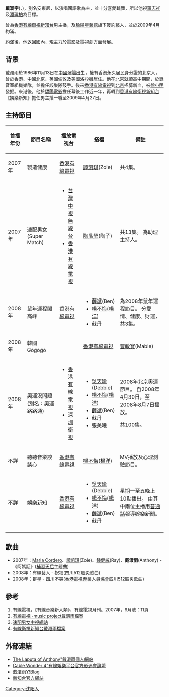 {{blpsources|time=2020-04-10}}
{{copyedit|time=2020-04-10}}
{{藝人
|姓名 = 戴寰宇
|類型 = 男藝人
|英文名 = Anthony Tai
|別名 = 安東尼
|圖片 = 
|圖片簡介 = 
|國籍 = {{PRC}}
|籍貫 = {{CHN}}[[山東|山東]]
|出生日期 = {{birth_date_and _age|1986|11|13}}
|出生地點 = {{CHN}}[[瀋陽|瀋陽]]
|職業 = [[演員|演員]]、[[歌手|歌手]]、[[主持|主持]]、[[新聞主播|主播]]
|語言 = [[粵語|粵語]]、[[國語|國語]]、[[英語|英語]]
|音樂類型 =
|演奏樂器 = [[鋼琴|鋼琴]] 、[[爵士鼓|爵士鼓]]
|唱片公司 = [[驕陽星藝館|驕陽星藝館]](2007-2009)
|經紀公司 = 
|網站 = [http://www.anthony-tai.com 戴寰宇個人網站]
}}

'''戴寰宇'''({{lang|en|Anthony Tai}}，{{bd|1986年|11月13日|catIdx=T戴}})，別名安東尼，以演唱國語歌為主，並十分喜愛跳舞，所以他視[[羅志祥|羅志祥]]及[[潘瑋柏|潘瑋柏]]為目標。

曾為[[香港有線衛視新知台|香港有線衛視新知台]]男主播，及[[驕陽星藝館|驕陽星藝館]]旗下簽約藝人，並於2009年4月約滿。

約滿後，他返回國內，現主力於電影及電視劇方面發展。

==背景==
戴澴雨於1986年11月13日在[[中國|中國]][[瀋陽|瀋陽]]出生，擁有香港永久居民身分證的北京人，曾於[[香港|香港]]、[[中國北京|中國北京]]、[[英國|英國]][[倫敦|倫敦]]及[[美國|美國]][[洛杉磯|洛杉磯]]居住。他在[[北京|北京]]就讀高中期間，於錄音室組織樂隊，並擔任該樂隊鼓手。後來[[香港有線電視|香港有線電視]]到[[北京|北京]]招募新血，被[[徐小明|徐小明]]發掘。來港後，他於[[驕陽電影|驕陽電影]]擔任幕後工作近一年，再轉到[[香港有線衛視新知台|香港有線衛視新知台]]《娛樂新知》擔任男主播一職至2009年4月27日。

==主持節目==
{| border="1" cellspacing="0" cellpadding="5"
! 首播年份
! 節目名稱
! 播放電視台
! 搭檔
! 備註
|- 
| 2007年
| 製造健康
| [[香港有線電視|香港有線電視]]
| [[譚凱琪|譚凱琪]](Zoie)
| 共4集。
|-
| 2007年
| 速配男女
(Super Match)
| 
* [[台灣|台灣]][[中視無線台|中視無線台]]
* [[香港有線電視|香港有線電視]]
| [[陶晶瑩|陶晶瑩]](陶子)
| 共13集。
為助理主持人。
|-
| 2008年
| 鼠年運程闖高峰
| [[香港有線電視|香港有線電視]]
| 
* [[薛斌|薛斌]](Ben)
* [[楊不悔|楊不悔]]([[楊洋|楊洋]])
* 蘇丹
| 為2008年鼠年運程節目。
分愛情、健康、財運，共3集。
|-
| 2008年
| 韓國Gogogo!!
| [[香港有線電視|香港有線電視]]
| [[曹敏寶|曹敏寶]](Mable)
| 共3集。
|-
| 2008年
| 奧運沒問題
(別名：奧運路路通)
| 
* [[香港有線電視|香港有線電視]]
* [[深圳衛視|深圳衛視]]
| 
* [[吳天瑜|吳天瑜]](Debbie)
* [[楊不悔|楊不悔]]([[楊洋|楊洋]])
* [[薛斌|薛斌]](Ben)
* 蘇丹
* 張美曦
| 2008年[[2008年夏季奥林匹克运动会|北京奧運]]節目。
自2008年4月30日，至2008年8月7日播放。

共100集。
|-
| 不詳
| 聽聽音樂談談心
| [[香港有線電視|香港有線電視]]
| [[楊不悔|楊不悔]]([[楊洋|楊洋]])
| MV播放及心理測驗節目。
|-
| 不詳
| 娛樂新知
| [[香港有線電視|香港有線電視]]
| 
* [[吳天瑜|吳天瑜]](Debbie)
* [[楊不悔|楊不悔]]([[楊洋|楊洋]])
* [[薛斌|薛斌]](Ben)
* 蘇丹
| 星期一至五晚上10點播出。
由其中兩位主播用[[普通話|普通話]]報導娛樂新聞。
|-
|}

==歌曲==
* 2007年：[[Maria_Cordero|Maria Cordero]]、[[譚凱琪|譚凱琪]](Zoie)、[[鍾健威|鍾健威]](Ray)、'''戴澴雨'''(Anthony) - 《阿媽話》([[補習天后|補習天后]]主題曲)
* 2008年：有線藝人 - 祝福(四川512賑災歌曲)
* 2008年：群星 - 四川不哭([[香港電視專業人員協會|香港電視專業人員協會]]四川512賑災歌曲)

==參考==
# 有線電視，《有線音樂新人類》，有線電視月刊。2007年，9月號：11頁
# [https://web.archive.org/web/20080526111157/http://imusic.i-cable.com/dmd/home/cabletv/profile1.html  有線電視i-music project戴澴雨檔案]
# [https://web.archive.org/web/20080902203251/http://www.ctv.tw/ctv_entertainment/entertainment_2/50.php  速配男女中視網站]
# [http://www.hkicstv.com/star_art.asp?newsid=28 有線衛視新知台戴澴雨檔案]{{Dead link|date=2018年6月 |bot=InternetArchiveBot |fix-attempted=no }}

==外部連結==
* [https://web.archive.org/web/20110209223501/http://anthony-tai.com/   The Laputa of Anthony"戴澴雨個人網站]
* [https://web.archive.org/web/20160401033627/http://www.cable-wonder4.com/ Cable Wonder 4"有線娛樂平台官方影迷會論壇]
* [http://hk.myblog.yahoo.com/anthony-1986   戴澴雨Y!Blog] {{Wayback|url=http://hk.myblog.yahoo.com/anthony-1986 |date=20071229122910 }}
* [http://www.hkicstv.com   新知台官方網站] {{Wayback|url=http://www.hkicstv.com/ |date=20200112094344 }}

[[Category:沈阳人|Category:沈阳人]]